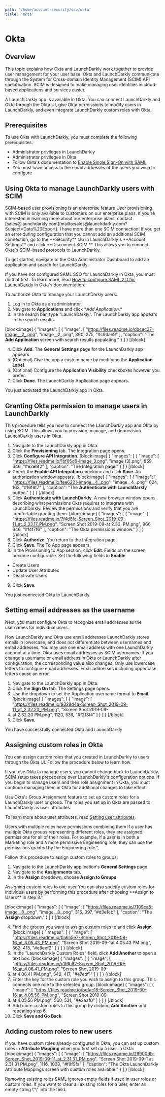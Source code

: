 ```yaml
---
path: '/home/account-security/sso/okta'
title: 'Okta'
---
```


# Okta

## Overview

This topic explains how Okta and LaunchDarkly work together to provide user management for your user base. Okta and LaunchDarkly communicate through the System for Cross-domain Identity Management (SCIM) API specification. SCIM is designed to make managing user identities in cloud-based applications and services easier.

A LaunchDarkly app is available in Okta. You can connect LaunchDarkly and Okta through the Okta UI, give Okta permissions to modify users in LaunchDarkly, and even integrate LaunchDarkly custom roles with Okta.

## Prerequisites

To use Okta with LaunchDarkly, you must complete the following prerequisites:

- Administrator privileges in LaunchDarkly
- Administrator privileges in Okta
- Follow Okta's documentation to [Enable Single Sign-On with SAML](https://saml-doc.okta.com/SAML_Docs/How-to-Configure-SAML-2.0-for-LaunchDarkly.html)
- You must have access to the email addresses of the users you wish to configure

## Using Okta to manage LaunchDarkly users with SCIM

<Callout intent="info">
  <CalloutTitle>SCIM-based user provisioning is an enterprise feature</CalloutTitle>
  <CalloutDescription>
    User provisioning with SCIM is only available to customers on our enterprise plans. If you're interested in learning
    more about our enterprise plans, contact
    [sales@launchdarkly.com](mailto:sales@launchdarkly.com?Subject=Data%20Export).
  </CalloutDescription>
</Callout>
<Callout intent="alert">
  <CalloutTitle>I have more than one SCIM connection!</CalloutTitle>
  <CalloutDescription>
    If you get an error during configuration that you cannot add an additional SCIM connection, go to the **Security**
    tab in LaunchDarkly's **Account Settings** and click **Disconnect SCIM.** This allows you to connect Okta's
    SCIM-based protocols to LaunchDarkly.
  </CalloutDescription>
</Callout>

To get started, navigate to the Okta Administrator Dashboard to add an application and search for LaunchDarkly.

If you have not configured SAML SSO for LaunchDarkly in Okta, you must do that first. To learn more, read [How to configure SAML 2.0 for LaunchDarkly](https://saml-doc.okta.com/SAML_Docs/How-to-Configure-SAML-2.0-for-LaunchDarkly.html) in Okta's documentation.

To authorize Okta to manage your LaunchDarkly users:

1. Log in to Okta as an administrator.
2. Navigate to **Applications** and click \*_Add Application_.\*
3. In the search bar, type "LaunchDarkly". The LaunchDarkly app appears in the search results.

[block:image]
{
"images": [
{
"image": [
"https://files.readme.io/dbcec37-image__2_.png",
"image__2_.png",
860,
275,
"#c9dae9"
],
"caption": "The **Add Application** screen with search results populating."
}
]
}
[/block]

4. Click **Add**. The **General Settings** page for the LaunchDarkly app appears.
5. (Optional) Give the app a custom name by modifying the **Application Label**.
6. (Optional) Configure the **Application Visibility** checkboxes however you prefer.
7. Click **Done**. The LaunchDarkly Application page appears.

You just activated the LaunchDarkly app in Okta.

## Granting Okta permission to manage users in LaunchDarkly

This procedure tells you how to connect the LaunchDarkly app and Okta by using SCIM. This allows you to provision, manage, and deprovision LaunchDarkly users in Okta.

1. Navigate to the LaunchDarkly app in Okta.
2. Click the **Provisioning** tab. The Integration page opens.
3. Click **Configure API Integration**.
   [block:image]
   {
   "images": [
   {
   "image": [
   "https://files.readme.io/1bf65d6-image_3.png",
   "image (3).png",
   859,
   646,
   "#e2ebf2"
   ],
   "caption": "The Integration page."
   }
   ]
   }
   [/block]
4. Check the **Enable API Integration** checkbox and click **Save**. An authorization window appears.
   [block:image]
   {
   "images": [
   {
   "image": [
   "https://files.readme.io/fee6221-image__4_.png",
   "image__4_.png",
   624,
   163,
   "#f6f6f7"
   ],
   "caption": "The **Authenticate with LaunchDarkly** button."
   }
   ]
   }
   [/block]
5. Click **Authenticate with LaunchDarkly**. A new browser window opens describing what permissions Okta requires to integrate with LaunchDarkly. Review the permissions and verify that you are comfortable granting them.
   [block:image]
   {
   "images": [
   {
   "image": [
   "https://files.readme.io/7f4d6fc-Screen_Shot_2019-09-11_at_2.33.17_PM.png",
   "Screen Shot 2019-09-at 2.33. PM.png",
   966,
   646,
   "#f4f7f6"
   ],
   "caption": "The Okta permissions window."
   }
   ]
   }
   [/block]
6. Click **Authorize**. You return to the Integration page.
7. Click **Save**. The To App page appears.
8. In the Provisioning to App section, click **Edit**. Fields on the screen become configurable. Set the following fields to **Enable**:

- Create Users
- Update User Attributes
- Deactivate Users

9. Click **Save**.

You just connected Okta to LaunchDarkly.

## Setting email addresses as the username

Next, you must configure Okta to recognize email addresses as the usernames for individual users.

<Callout intent="info">
  <CalloutTitle>How LaunchDarkly and Okta use email addresses</CalloutTitle>
  <CalloutDescription>
    LaunchDarkly stores emails in lowercase, and does not differentiate between usernames and email addresses. You may
    use one email address with one LaunchDarkly account at a time. Okta uses email addresses as SCIM usernames. If you
    change a username or email address in Okta or LaunchDarkly after configuration, the corresponding value also
    changes. Only use lowercase letters to configure email addresses. Email addresses including uppercase letters cause
    an error.
  </CalloutDescription>
</Callout>

1. Navigate to the LaunchDarkly app in Okta.
2. Click the **Sign On** tab. The Settings page opens.
3. Use the dropdown to set the Application username format to **Email**.
   [block:image]
   {
   "images": [
   {
   "image": [
   "https://files.readme.io/9328d4a-Screen_Shot_2019-09-11_at_2.32.20_PM.png",
   "Screen Shot 2019-09-
4. at 2.32.20 PM.png",
   1120,
   536,
   "#f2f3f4"
   ]
   }
   ]
   }
   [/block]
5. Click **Save**.

You have successfully connected Okta and LaunchDarkly

## Assigning custom roles in Okta

You can assign custom roles that you created in LaunchDarkly to users through the Okta UI. Follow the procedure below to learn how.

<Callout intent="info">
  <CalloutTitle>If you use Okta to manage users, you cannot change back to LaunchDarkly.</CalloutTitle>
  <CalloutDescription>
    SCIM setup takes precedence over LaunchDarkly's configuration options. If you begin to manage users and their role
    assignment in Okta, you must continue managing them in Okta for additional changes to take effect.
  </CalloutDescription>
</Callout>

Use Okta's Group Assignment feature to set up custom roles for a LaunchDarkly user or group. The roles you set up in Okta are passed to LaunchDarkly as user attributes.

To learn more about user attributes, read [Setting user attributes](./private-user-attributes).

<Callout intent="alert">
  <CalloutTitle>Users with multiple roles have permissions combining them</CalloutTitle>
  <CalloutDescription>
    If a user has multiple Okta groups representing different roles, they are assigned permissions for all of their
    roles. For example, if a user is in both a Marketing role and a more permissive Engineering role, they can use the
    permissions granted by the Engineering role.",
  </CalloutDescription>
</Callout>

Follow this procedure to assign custom roles to groups:

1. Navigate to the LaunchDarkly application's **General Settings** page.
2. Navigate to the **Assignments** tab.
3. In the **Assign** dropdown, choose **Assign to Groups**.

<Callout intent="info">
  <CalloutTitle>Assigning custom roles to one user</CalloutTitle>
  <CalloutDescription>
    You can also specify custom roles for individual users by performing this procedure after choosing **Assign to
    Users** in step 3.",
  </CalloutDescription>
</Callout>

[block:image]
{
"images": [
{
"image": [
"https://files.readme.io/7109ca5-image__8_.png",
"image__8_.png",
316,
397,
"#d3e1eb"
],
"caption": "The **Assign** dropdown."
}
]
}
[/block]

4. Find the groups you want to assign custom roles to and click **Assign**.
   [block:image]
   {
   "images": [
   {
   "image": [
   "https://files.readme.io/0a6a5e7-Screen_Shot_2019-09-16_at_4.05.43_PM.png",
   "Screen Shot 2019-09-1at 4.05.43 PM.png",
   562,
   418,
   "#e8eef2"
   ]
   }
   ]
   }
   [/block]
5. In the "LaunchDarkly Custom Roles" field, click **Add Another** to open a text box.
   [block:image]
   {
   "images": [
   {
   "image": [
   "https://files.readme.io/c1f6b62-Screen_Shot_2019-09-16_at_4.06.41_PM.png",
   "Screen Shot 2019-09-
6. at 4.06.41 PM.png",
   542,
   417,
   "#e7edf1"
   ]
   }
   ]
   }
   [/block]
7. Enter the key for the custom role you wish to assign to this group. This connects one role to the selected group.
   [block:image]
   {
   "images": [
   {
   "image": [
   "https://files.readme.io/befac18-Screen_Shot_2019-09-16_at_4.05.56_PM.png",
   "Screen Shot 2019-09-
8. at 4.05.56 PM.png",
   560,
   531,
   "#e2eaf0"
   ]
   }
   ]
   }
   [/block]
9. Add more custom roles to this group by clicking **Add Another** and repeating step 6.
10. Click **Save and Go Back**.

## Adding custom roles to new users

If you have custom roles already configured in Okta, you can set up custom roles in **Attribute Mapping** when you first set up a user in Okta:
[block:image]
{
"images": [
{
"image": [
"https://files.readme.io/26900db-Screen_Shot_2019-09-11_at_2.31.31_PM.png",
"Screen Shot 2019-09-1 at 2.31.31 PM.png",
1116,
1038,
"#f9f9fa"
],
"caption": "The Okta LaunchDarkly Attribute Mappings screen with custom roles available."
}
]
}
[/block]

<Callout intent="info">
  <CalloutTitle>Removing existing roles</CalloutTitle>
  <CalloutDescription>
    SAML ignores empty fields if used in user roles or custom roles. If you want to clear all existing roles for a user,
    enter an empty string \"\" into the field.
  </CalloutDescription>
</Callout>
